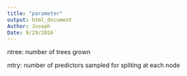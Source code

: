 ```yaml
---
title: "parameter"
output: html_document
Author: Joseph
Date: 9/29/2016`
---
```


ntree: number of trees grown

mtry: number of predictors sampled for spliting at each node


